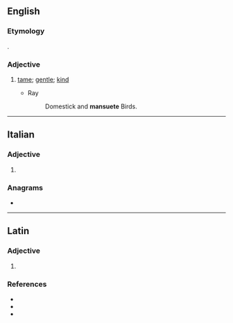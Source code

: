 ==English==

===Etymology===
{{etyl|la|en}} {{lena}} {{m|la|mansuetus}}.

===Adjective===
{{en-adj}}

# {{lb|en|obsolete}} [[tame]]; [[gentle]]; [[kind]]
#* Ray
#*: Domestick and '''mansuete''' Birds.

{{Webster 1913}}

----

==Italian==

===Adjective===
{{head|it|adjective form}}

# {{feminine plural of|it|mansueto}}

===Anagrams===
* {{l|it|esumante}}

----

==Latin==

===Adjective===
{{la-adj-form|mānsuēte}}

# {{inflection of|la|mānsuētus||voc|m|s}}

===References===
* {{R:L&S}}
* {{R:Elementary Lewis}}
* {{R:Gaffiot}}